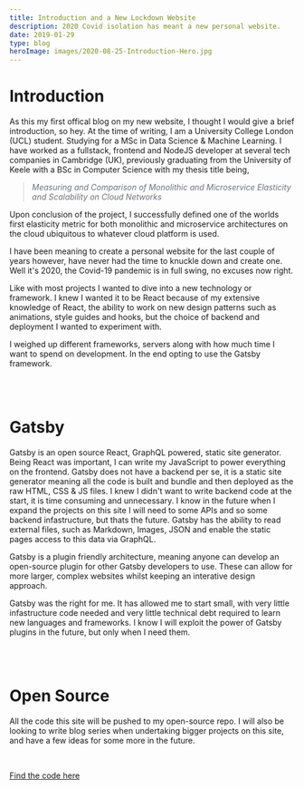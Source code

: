 ```yaml
---
title: Introduction and a New Lockdown Website
description: 2020 Covid isolation has meant a new personal website.
date: 2019-01-29
type: blog
heroImage: images/2020-08-25-Introduction-Hero.jpg
---
```


<h1 class='blog-inner-heading'>Introduction</h1>

<p class='blog-inner-content'>
As this my first offical blog on my new website, I thought I would give a brief introduction, so hey.
At the time of writing, I am a University College London (UCL) student. Studying for a MSc in Data Science & Machine Learning.
I have worked as a fullstack, frontend and NodeJS developer at several tech companies in Cambridge (UK), previously graduating from the University of Keele with a BSc in Computer Science with my thesis title being,
</p>

> <p class='blog-inner-content' style="font-style: italic; color: #6a737d;">Measuring and Comparison of Monolithic and Microservice Elasticity and Scalability on Cloud Networks</p>

<p class='blog-inner-content'>
Upon conclusion of the project, I successfully defined one of the worlds first elasticity metric for both monolithic and microservice architectures on the cloud ubiquitous to whatever cloud
platform is used.
</p>

<p class='blog-inner-content'>
I have been meaning to create a personal website for the last couple of years however, have never had the time to knuckle down and create one.
Well it's 2020, the Covid-19 pandemic is in full swing, no excuses now right.
</p>

<p class='blog-inner-content'>
Like with most projects I wanted to dive into a new technology or framework.
I knew I wanted it to be React because of my extensive knowledge of React, the ability to work on new design patterns such as animations, style guides and hooks, but the choice of backend and deployment I wanted to experiment with.
</p>

<p class='blog-inner-content'>
I weighed up different frameworks, servers along with how much time I want to spend on development.
In the end opting to use the Gatsby framework.
</p>

<br />
<br />
<h1 class='blog-inner-heading'>Gatsby</h1>

<p class='blog-inner-content'>
Gatsby is an open source React, GraphQL powered, static site generator. Being React was important, I can write my JavaScript to power everything on the frontend.
Gatsby does not have a backend per se, it is a static site generator meaning all the code is built and bundle and then deployed as the raw HTML, CSS & JS files.
I knew I didn't want to write backend code at the start, it is time consuming and unnecessary. I know in the future when I expand the projects on this site I will need to some APIs and so some backend infastructure,
but thats the future. Gatsby has the ability to read external files, such as Markdown, Images, JSON and enable the static pages access to this data via GraphQL.
</p>

<p class='blog-inner-content'>
Gatsby is a plugin friendly architecture, meaning anyone can develop an open-source plugin for other Gatsby developers to use. These can allow for more larger, complex websites whilst keeping an interative design approach.
</p>

<p class='blog-inner-content'>
Gatsby was the right for me. It has allowed me to start small, with very little infastructure code needed and very little technical debt required to learn new languages and frameworks.
I know I will exploit the power of Gatsby plugins in the future, but only when I need them.
</p>

<br />
<br />
<h1 class='blog-inner-heading'>Open Source</h1>

<p class='blog-inner-content'>
All the code this site will be pushed to my open-source repo. I will also be looking to write blog series when undertaking bigger projects on this site, and have a few ideas for some more in the future.
</p>

<br />

[Find the code here](https://github.com/TobyDrane/Personal-Site)
